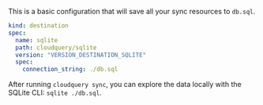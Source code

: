 This is a basic configuration that will save all your sync resources to `db.sql`.

```yaml copy
kind: destination
spec:
  name: sqlite
  path: cloudquery/sqlite
  version: "VERSION_DESTINATION_SQLITE"
  spec:
    connection_string: ./db.sql
```

After running `cloudquery sync`, you can explore the data locally with the SQLite CLI: `sqlite ./db.sql`.
